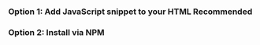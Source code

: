 
### Option 1: Add JavaScript snippet to your HTML <Badge>Recommended</Badge>

<Snippet />

### Option 2: Install via NPM

<InstallJSViaNPM />
